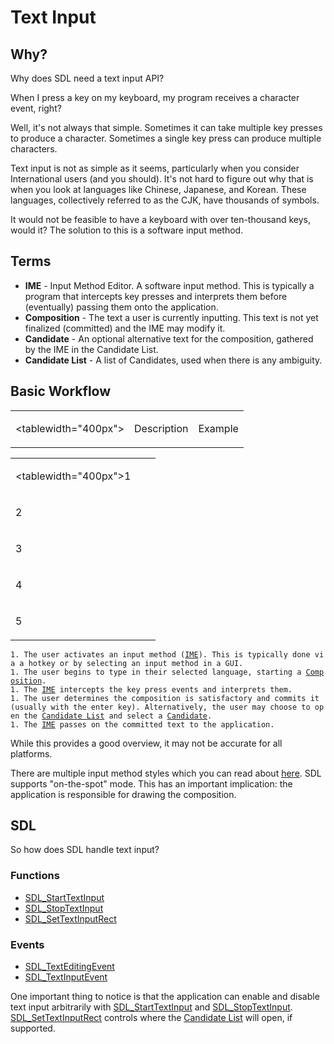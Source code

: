 = Text Input =

== Why? ==
Why does SDL need a text input API?

When I press a key on my keyboard, my program receives a character event, right?

Well, it's not always that simple. Sometimes it can take multiple key presses to produce a character. Sometimes a single key press can produce multiple characters.

Text input is not as simple as it seems, particularly when you consider International users (and you should). It's not hard to figure out why that is when you look at languages like Chinese, Japanese, and Korean. These languages, collectively referred to as the CJK, have thousands of symbols.

It would not be feasible to have a keyboard with over ten-thousand keys, would it? The solution to this is a software input method.

== Terms ==
* <span id="IME"></span>'''IME''' - Input Method Editor. A software input method. This is typically a program that intercepts key presses and interprets them before (eventually) passing them onto the application.
* <span id="Composition"></span>'''Composition''' - The text a user is currently inputting. This text is not yet finalized (committed) and the IME may modify it.
* <span id="Candidate"></span>'''Candidate''' - An optional alternative text for the composition, gathered by the IME in the Candidate List.
* <span id="CandidateList"></span>'''Candidate List''' - A list of Candidates, used when there is any ambiguity.

== Basic Workflow ==
{|
|<tablewidth="400px"> 
|Description
|Example
|}

{|
|<tablewidth="400px">1
| 
| {{attachment:TextInput1.png|TextInput1|width=100}} 
|-
|2
| 
| {{attachment:TextInput2.png|TextInput2|width=100}} 
|-
|3
| 
| {{attachment:TextInput3.png|TextInput3|width=100}} 
|-
|4
| 
| {{attachment:TextInput4.png|TextInput4|width=100}} 
|-
|5
| 
| {{attachment:TextInput5.png|TextInput5|width=100}} 
|}


 1. The user activates an input method ([[#IME|IME]]). This is typically done via a hotkey or by selecting an input method in a GUI. {{attachment:TextInput1.png|TextInput1|width="100"}}
 1. The user begins to type in their selected language, starting a [[#Composition|Composition]]. {{attachment:TextInput2.png|TextInput1|align="right"}}
 1. The [[#IME|IME]] intercepts the key press events and interprets them.
 1. The user determines the composition is satisfactory and commits it (usually with the enter key). Alternatively, the user may choose to open the [[#CandidateList|Candidate List]] and select a [[#Candidate|Candidate]]. {{attachment:TextInput3.png|TextInput1|align="right"}}
 1. The [[#IME|IME]] passes on the committed text to the application.

While this provides a good overview, it may not be accurate for all platforms.

There are multiple input method styles which you can read about [http://www.mozilla.org/projects/intl/input-method-spec.html here]. SDL supports "on-the-spot" mode. This has an important implication: the application is responsible for drawing the composition.

== SDL ==
So how does SDL handle text input?

=== Functions ===
* [[SDL_StartTextInput]]
* [[SDL_StopTextInput]]
* [[SDL_SetTextInputRect]]

=== Events ===
* [[SDL_TextEditingEvent]]
* [[SDL_TextInputEvent]]

One important thing to notice is that the application can enable and disable text input arbitrarily with [[SDL_StartTextInput]] and [[SDL_StopTextInput]]. [[SDL_SetTextInputRect]] controls where the [[#CandidateList|Candidate List]] will open, if supported.
